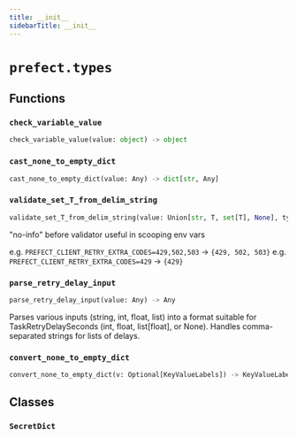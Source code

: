 ```yaml
---
title: __init__
sidebarTitle: __init__
---
```


# `prefect.types`

## Functions

### `check_variable_value` <sup><a href="https://github.com/prefecthq/prefect/blob/main/src/prefect/types/__init__.py#L61" target="_blank"><Icon icon="github" size="14" /></a></sup>

```python
check_variable_value(value: object) -> object
```

### `cast_none_to_empty_dict` <sup><a href="https://github.com/prefecthq/prefect/blob/main/src/prefect/types/__init__.py#L81" target="_blank"><Icon icon="github" size="14" /></a></sup>

```python
cast_none_to_empty_dict(value: Any) -> dict[str, Any]
```

### `validate_set_T_from_delim_string` <sup><a href="https://github.com/prefecthq/prefect/blob/main/src/prefect/types/__init__.py#L103" target="_blank"><Icon icon="github" size="14" /></a></sup>

```python
validate_set_T_from_delim_string(value: Union[str, T, set[T], None], type_: Any, delim: str | None = None) -> set[T]
```


"no-info" before validator useful in scooping env vars

e.g. `PREFECT_CLIENT_RETRY_EXTRA_CODES=429,502,503` -> `{429, 502, 503}`
e.g. `PREFECT_CLIENT_RETRY_EXTRA_CODES=429` -> `{429}`


### `parse_retry_delay_input` <sup><a href="https://github.com/prefecthq/prefect/blob/main/src/prefect/types/__init__.py#L137" target="_blank"><Icon icon="github" size="14" /></a></sup>

```python
parse_retry_delay_input(value: Any) -> Any
```


Parses various inputs (string, int, float, list) into a format suitable
for TaskRetryDelaySeconds (int, float, list\[float], or None).
Handles comma-separated strings for lists of delays.


### `convert_none_to_empty_dict` <sup><a href="https://github.com/prefecthq/prefect/blob/main/src/prefect/types/__init__.py#L188" target="_blank"><Icon icon="github" size="14" /></a></sup>

```python
convert_none_to_empty_dict(v: Optional[KeyValueLabels]) -> KeyValueLabels
```

## Classes

### `SecretDict` <sup><a href="https://github.com/prefecthq/prefect/blob/main/src/prefect/types/__init__.py#L99" target="_blank"><Icon icon="github" size="14" /></a></sup>
